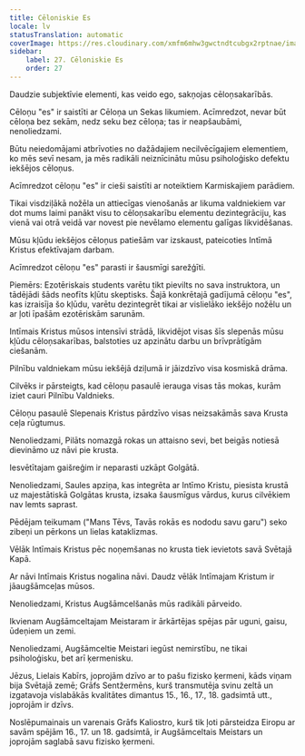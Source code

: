 ```yaml
---
title: Cēloniskie Es
locale: lv
statusTranslation: automatic
coverImage: https://res.cloudinary.com/xmfm6mhw3gwctndtcubgx2rptnae/image/upload/v1741354419/small_cover_la_gran_rebelion_28716e29d2.webp
sidebar:
    label: 27. Cēloniskie Es
    order: 27
---
```

Daudzie subjektīvie elementi, kas veido ego, sakņojas cēloņsakarībās.

Cēloņu "es" ir saistīti ar Cēloņa un Sekas likumiem. Acīmredzot, nevar būt cēloņa bez sekām, nedz seku bez cēloņa; tas ir neapšaubāmi, nenoliedzami.

Būtu neiedomājami atbrīvoties no dažādajiem necilvēcīgajiem elementiem, ko mēs sevī nesam, ja mēs radikāli neiznīcinātu mūsu psiholoģisko defektu iekšējos cēloņus.

Acīmredzot cēloņu "es" ir cieši saistīti ar noteiktiem Karmiskajiem parādiem.

Tikai visdziļākā nožēla un attiecīgas vienošanās ar likuma valdniekiem var dot mums laimi panākt visu to cēloņsakarību elementu dezintegrāciju, kas vienā vai otrā veidā var novest pie nevēlamo elementu galīgas likvidēšanas.

Mūsu kļūdu iekšējos cēloņus patiešām var izskaust, pateicoties Intīmā Kristus efektīvajam darbam.

Acīmredzot cēloņu "es" parasti ir šausmīgi sarežģīti.

Piemērs: Ezotēriskais students varētu tikt pievilts no sava instruktora, un tādējādi šāds neofīts kļūtu skeptisks. Šajā konkrētajā gadījumā cēloņu "es", kas izraisīja šo kļūdu, varētu dezintegrēt tikai ar vislielāko iekšējo nožēlu un ar ļoti īpašām ezotēriskām sarunām.

Intīmais Kristus mūsos intensīvi strādā, likvidējot visas šīs slepenās mūsu kļūdu cēloņsakarības, balstoties uz apzinātu darbu un brīvprātīgām ciešanām.

Pilnību valdniekam mūsu iekšējā dziļumā ir jāizdzīvo visa kosmiskā drāma.

Cilvēks ir pārsteigts, kad cēloņu pasaulē ierauga visas tās mokas, kurām iziet cauri Pilnību Valdnieks.

Cēloņu pasaulē Slepenais Kristus pārdzīvo visas neizsakāmās sava Krusta ceļa rūgtumus.

Nenoliedzami, Pilāts nomazgā rokas un attaisno sevi, bet beigās notiesā dievināmo uz nāvi pie krusta.

Iesvētītajam gaišreģim ir neparasti uzkāpt Golgātā.

Nenoliedzami, Saules apziņa, kas integrēta ar Intīmo Kristu, piesista krustā uz majestātiskā Golgātas krusta, izsaka šausmīgus vārdus, kurus cilvēkiem nav lemts saprast.

Pēdējam teikumam ("Mans Tēvs, Tavās rokās es nododu savu garu") seko zibeņi un pērkons un lielas kataklizmas.

Vēlāk Intīmais Kristus pēc noņemšanas no krusta tiek ievietots savā Svētajā Kapā.

Ar nāvi Intīmais Kristus nogalina nāvi. Daudz vēlāk Intīmajam Kristum ir jāaugšāmceļas mūsos.

Nenoliedzami, Kristus Augšāmcelšanās mūs radikāli pārveido.

Ikvienam Augšāmceltajam Meistaram ir ārkārtējas spējas pār uguni, gaisu, ūdeņiem un zemi.

Nenoliedzami, Augšāmceltie Meistari iegūst nemirstību, ne tikai psiholoģisku, bet arī ķermenisku.

Jēzus, Lielais Kabīrs, joprojām dzīvo ar to pašu fizisko ķermeni, kāds viņam bija Svētajā zemē; Grāfs Sentžermēns, kurš transmutēja svinu zeltā un izgatavoja vislabākās kvalitātes dimantus 15., 16., 17., 18. gadsimtā utt., joprojām ir dzīvs.

Noslēpumainais un varenais Grāfs Kaliostro, kurš tik ļoti pārsteidza Eiropu ar savām spējām 16., 17. un 18. gadsimtā, ir Augšāmceltais Meistars un joprojām saglabā savu fizisko ķermeni.

